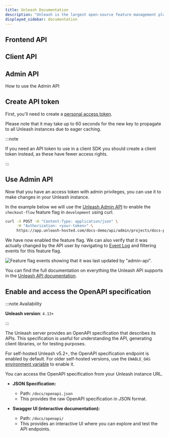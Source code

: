 ```yaml
---
title: Unleash Documentation
description: "Unleash is the largest open-source feature management platform. In our documentation, you’ll find everything from core Unleash concepts and feature flag best practices to detailed SDK and API guides—giving you all the resources you need to get the most out of Unleash."
displayed_sidebar: documentation
---
```


## Frontend API

## Client API

## Admin API 

How to use the Admin API
## Create API token

First, you'll need to create a [personal access token](/reference/api-tokens-and-client-keys.mdx#personal-access-tokens).

Please note that it may take up to 60 seconds for the new key to propagate to all Unleash instances due to eager caching.

:::note

If you need an API token to use in a client SDK you should create a client token instead, as these have fewer access rights.

:::

## Use Admin API

Now that you have an access token with admin privileges, you can use it to make changes in your Unleash instance.

In the example below we will use the [Unleash Admin API](/reference/api/legacy/unleash/admin/features.md) to enable the `checkout-flow` feature flag in `development` using curl.

```sh
curl -X POST -H "Content-Type: application/json" \
     -H "Authorization: <your-token>" \
     https://app.unleash-hosted.com/docs-demo/api/admin/projects/docs-project/features/checkout-flow/environments/development/on
```

We have now enabled the feature flag. We can also verify that it was actually changed by the API user by navigating to [Event Log](/reference/events#event-log) and filtering events for this feature flag.

![Feature flag events showing that it was last updated by "admin-api".](/img/api_access_history.png)

You can find the full documentation on everything the Unleash API supports in the [Unleash API documentation](/reference/api/legacy/unleash/admin/features.md).


## Enable and access the OpenAPI specification

:::note Availability

**Unleash version**: `4.13+`

:::

The Unleash server provides an OpenAPI specification that describes its APIs. This specification is useful for understanding the API, generating client libraries, or for testing purposes.

For self-hosted Unleash v5.2+, the OpenAPI specification endpoint is enabled by default. For older self-hosted versions, use the `ENABLE_OAS` [environment variable](/using-unleash/deploy/configuring-unleash) to enable it.

You can access the OpenAPI specification from your Unleash instance URL.

- **JSON Specification:**
    - Path: `/docs/openapi.json`
    - This provides the raw OpenAPI specification in JSON format.

- **Swagger UI (interactive documentation):**
    - Path: `/docs/openapi/`
    - This provides an interactive UI where you can explore and test the API endpoints.
